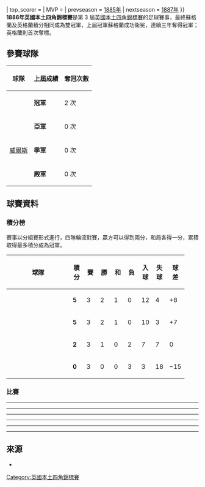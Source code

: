 {{國內足球盃賽賽季
| event_name   = 英國本土四角錦標賽
| year         = 1886年
| country      = UK
| num_season   = 3
| title_holder = {{fb|SCO}}
| result_th    = 冠軍
| dates        = 1886年2月27日–<br>1886年4月10日
| num_teams    = 4
| venues       = 
| champion     = {{fb|SCO}} / <BR>{{fb|ENG}}
| count        = 3/1
| runner_up     =
| matches      = 6
| goals        = 32
| attendance   = {{#expr:}}
| top_scorer   = 
| MVP          = 
| prevseason   = [[1885年英國本土四角錦標賽|1885年]]
| nextseason   = [[1887年英國本土四角錦標賽|1887年]]
}} 
'''1886年英國本土四角錦標賽'''是第 3 屆[[英國本土四角錦標賽|英國本土四角錦標賽]]的足球賽事，最終蘇格蘭及英格蘭積分相同成為雙冠軍，上屆冠軍蘇格蘭成功衞冕，連續三年奪得冠軍；英格蘭則首次奪標。
== 參賽球隊 ==
{| class="wikitable" style="text-align: center" border="1"
|-
! 球隊
! 上屆成績
! 奪冠次數
|-
| {{fb|SCO}} || '''冠軍''' || 2 次
|-
| {{fb|ENG}} || '''亞軍''' || 0 次
|-
| {{flagicon|Wales}} [[威爾斯足球代表隊|威爾斯]] || '''季軍''' || 0 次
|-
| {{fb|IRE}} || '''殿軍''' || 0 次
|}

==球賽資料==
===積分榜===
賽事以分組賽形式進行，四隊輪流對賽，贏方可以得到兩分，和局各得一分，累積取得最多積分成為冠軍。
{| class="wikitable" style="text-align:center;"
|-
!width=150|球隊
!width=20|積分
!width=20|賽
!width=20|勝
!width=20|和
!width=20|負
!width=20|入球
!width=20|失球
!width=20|球差
|- style="background:#ccffcc;"
|style="text-align:left;"|{{fb|SCO}}
|'''5'''||3||2||1||0||12||4||+8
|- style="background:#ccffcc;"
|style="text-align:left;"|{{fb|ENG}}
|'''5'''||3||2||1||0||10||3||+7 
|-
|style="text-align:left;"|{{fb|WAL}}
|'''2'''||3||1||0||2||7||7||0
|-
|style="text-align:left;"|{{fb|IRE}}
|'''0'''||3||0||0||3||3||18||−15
|}
===比賽===
----
{{footballbox |
 | date = 1886年2月27日
 | team1 = {{fb-rt|WAL}}
 | score = 5–0
 | team2 = {{fb|IRE}}
 | goals1 = Bill Roberts {{goal|}}<br>Job Wilding {{goal|}}<br>Richard Hersee {{goal|}}<br>Thomas Bryan {{goal|}}<br>Herbert Sisson  {{goal|}}
 | goals2 =   
 | stadium = [[雷克瑟姆|雷克瑟姆]]，[[跑馬廳球場|跑馬廳球場]] }}
----
{{footballbox |
 | date = 1886年3月13日
 | team1 = {{fb-rt|IRE}}  
 | score = 1–6
 | team2 = {{fb|ENG}}
 | goals1 = Jimmy Williams {{goal|}}
 | goals2 = Benjamin Spilsbury {{goal|}}{{goal|}}{{goal|}}{{goal|}}<br>Tinsley Lindley {{goal|}}<br>Fred Dewhurst {{goal|}}
 | stadium = [[貝爾法斯特|貝爾法斯特]]，[[阿爾斯特板球場|阿爾斯特板球場]] }}
----
{{footballbox |
 | date = 1886年3月20日
 | team1 = {{fb-rt|IRE}}
 | score = 2–7
 | team2 = {{fb|SCO}}
 | goals1 = John Condy {{goal|}}<br>Sam Johnson {{goal|}}
 | goals2 = Charles Heggie {{goal|}}{{goal|}}{{goal|}}{{goal|}}<br>John Lambie {{goal|}}<br>Michael Dunbar {{goal|}}<br>James Gourlay {{goal|}}
 | stadium = [[貝爾法斯特|貝爾法斯特]]，[[阿爾斯特板球場|阿爾斯特板球場]] }}
----
{{footballbox |
 | date = 1886年3月27日
 | team1 = {{fb-rt|SCO}}
 | score = 1–1
 | team2 = {{fb|ENG}}
 | goals1 = George Somerville {{goal|}}<br>
 | goals2 = Tinsley Lindley {{goal|}}<br>
 | stadium = [[格拉斯哥|格拉斯哥]]，[[德拉根斯公園球場|德拉根斯公園球場]] }}
----
{{footballbox |
 | date = 1886年3月29日
 | team1 = {{fb-rt|WAL}}
 | score = 1–3
 | team2 = {{fb|ENG}}
 | goals1 = William Lewis {{goal|}}<br>
 | goals2 = George Brann {{goal|}}<br>Fred Dewhurst {{goal|}}<br>Andrew Amos {{goal|}}
 | stadium = [[雷克瑟姆|雷克瑟姆]]，[[跑馬廳球場|跑馬廳球場]] }}
----
{{footballbox |
 | date = 10 April 1886
 | team1 = {{fb-rt|SCO}}
 | score = 4–1
 | team2 = {{fb|WAL}}
 | goals1 =  Bob McCormick {{goal|}}<br>James McCall {{goal|}}<br>David Allan {{goal|}}<br>William Harrower {{goal|}}
 | goals2 = John Owen Vaughan {{goal|}}
 | stadium = [[格拉斯哥|格拉斯哥]]，[[德拉根斯公園球場|德拉根斯公園球場]] }}

==來源==
*{{cite book |
   author= Guy Oliver| 
   title=The Guinness Record of World Soccer |    url= https://archive.org/details/guinnessrecordof0000oliv|
   year=1992 |
   publisher=Guinness|
   isbn = 0-85112-954-4 }}

[[Category:英國本土四角錦標賽|Category:英國本土四角錦標賽]]